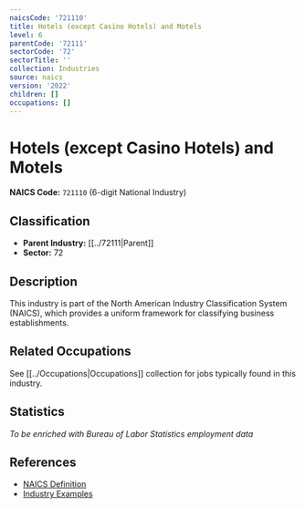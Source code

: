 ```yaml
---
naicsCode: '721110'
title: Hotels (except Casino Hotels) and Motels
level: 6
parentCode: '72111'
sectorCode: '72'
sectorTitle: ''
collection: Industries
source: naics
version: '2022'
children: []
occupations: []
---
```

# Hotels (except Casino Hotels) and Motels

**NAICS Code:** `721110` (6-digit National Industry)

## Classification

- **Parent Industry:** [[../72111|Parent]]
- **Sector:** 72

## Description

This industry is part of the North American Industry Classification System (NAICS), which provides a uniform framework for classifying business establishments.

## Related Occupations

See [[../Occupations|Occupations]] collection for jobs typically found in this industry.

## Statistics

*To be enriched with Bureau of Labor Statistics employment data*

## References

- [NAICS Definition](https://www.census.gov/naics/)
- [Industry Examples](https://www.census.gov/naics/2022NAICS/)
